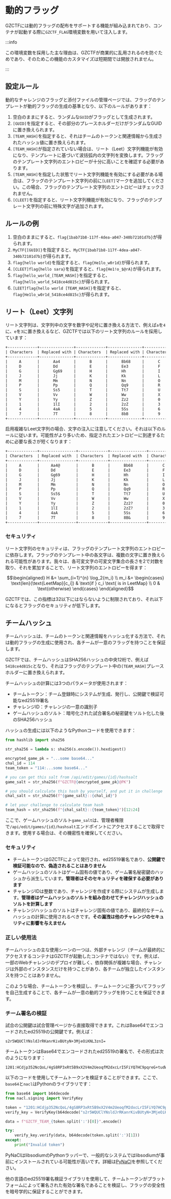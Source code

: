 # 動的フラッグ

GZCTFには動的フラッグの配布をサポートする機能が組み込まれており、コンテナが起動する際に`GZCTF_FLAG`環境変数を用いて注入します。

:::info

この環境変数を採用した主な理由は、GZCTFが商業的に乱用されるのを防ぐためであり、そのためこの機能のカスタマイズは短期間では開放されません。

:::

## 設定ルール

動的なチャレンジのフラッグと添付ファイルの管理ページでは、フラッグのテンプレートが動的フラッグの生成の基準となり、以下のルールがあります：

1. 空白のままにすると、ランダムな`GUID`がフラッグとして生成されます。
2. `[GUID]`を指定すると、その部分のプレースホルダーだけがランダムなGUIDに置き換えられます。
3. `[TEAM_HASH]`を指定すると、それはチームのトークンと関連情報から生成されたハッシュ値に置き換えられます。
4. `[TEAM_HASH]`が指定されていない場合は、リート（Leet）文字列機能が有効になり、テンプレートに基づいて波括弧内の文字列を変換します。フラッグのテンプレート文字列のエントロピーが十分に高いことを確認する必要があります。
5. `[TEAM_HASH]`を指定した状態でリート文字列機能を有効にする必要がある場合は、フラッグのテンプレート文字列の前に`[LEET]`マークを追加してください。この場合、フラッグのテンプレート文字列のエントロピーはチェックされません。
6. `[CLEET]`を指定すると、リート文字列機能が有効になり、フラッグのテンプレート文字列の前に特殊文字が追加されます。

## ルールの例

1. 空白のままにすると、`flag{1bab71b8-117f-4dea-a047-340b72101d7b}`が得られます。
2. `MyCTF{[GUID]}`を指定すると、`MyCTF{1bab71b8-117f-4dea-a047-340b72101d7b}`が得られます。
3. `flag{hello world}`を指定すると、`flag{He1lo_w0r1d}`が得られます。
4. `[CLEET]flag{hello sara}`を指定すると、`flag{He1!o_$@rA}`が得られます。
5. `flag{hello_world_[TEAM_HASH]}`を指定すると、`flag{hello_world_5418ce4d815c}`が得られます。
6. `[LEET]flag{hello world [TEAM_HASH]}`を指定すると、`flag{He1lo_w0r1d_5418ce4d815c}`が得られます。

## リート（Leet）文字列

リート文字列は、文字列中の文字を数字や記号に置き換える方法で、例えば`a`を`4`に、`e`を`3`に置き換えるなど、GZCTFでは以下のリート文字列のルールを採用しています：

```txt
+-------------+---------------+-------------+---------------+-------------+---------------+
| Characters  | Replaced with | Characters  | Replaced with | Characters  | Replaced with |
+-------------+---------------+-------------+---------------+-------------+---------------+
|     A       |      Aa4      |      B      |      Bb68     |      C      |      Cc       |
|     D       |      Dd       |      E      |      Ee3      |      F      |      Ff1      |
|     G       |      Gg69     |      H      |      Hh       |      I      |      Ii1l     |
|     J       |      Jj       |      K      |      Kk       |      L      |      Ll1I     |
|     M       |      Mm       |      N      |      Nn       |      O      |      Oo0      |
|     P       |      Pp       |      Q      |      Qq9      |      R      |      Rr       |
|     S       |      Ss5      |      T      |      Tt7      |      U      |      Uu       |
|     V       |      Vv       |      W      |      Ww       |      X      |      Xx       |
|     Y       |      Yy       |      Z      |      Zz2      |      0      |      0oO      |
|     1       |      1lI      |      2      |      2zZ      |      3      |      3eE      |
|     4       |      4aA      |      5      |      5Ss      |      6      |      6Gb      |
|     7       |      7T       |      8      |      8bB      |      9      |      9g       |
+-------------+---------------+-------------+---------------+-------------+---------------+
```

启用複雑なLeet文字列の場合、文字の注入に注意してください。それは以下のルールに従います。可能性がより多いため、指定されたエントロピーに到達するために必要な長さが短くなります：

```txt
+-------------+----------------+-------------+----------------+-------------+----------------+
| Characters  | Replaced with  | Characters  | Replaced with  | Characters  | Replaced with  |
+-------------+----------------+-------------+----------------+-------------+----------------+
|     A       |     Aa4@       |      B      |      Bb68      |      C      |      Cc(       |
|     D       |     Dd         |      E      |      Ee3       |      F      |      Ff1       |
|     G       |     Gg69       |      H      |      Hh        |      I      |      Ii1l!     |
|     J       |     Jj         |      K      |      Kk        |      L      |      Ll1I!     |
|     M       |     Mm         |      N      |      Nn        |      O      |      Oo0#      |
|     P       |     Pp         |      Q      |      Qq9       |      R      |      Rr        |
|     S       |     Ss5$       |      T      |      Tt7       |      U      |      Uu        |
|     V       |     Vv         |      W      |      Ww        |      X      |      Xx        |
|     Y       |     Yy         |      Z      |      Zz2?      |      0      |      0oO#      |
|     1       |     1lI        |      2      |      2zZ?      |      3      |      3eE       |
|     4       |     4aA        |      5      |      5Ss       |      6      |      6Gb       |
|     7       |     7T         |      8      |      8B&       |      9      |      9g        |
+-------------+----------------+-------------+----------------+-------------+----------------+
```

### セキュリティ

リート文字列のセキュリティは、フラッグのテンプレート文字列のエントロピーに依存します。フラッグのテンプレート中の各文字は、複数の文字に置き換えられる可能性があります。我々は、各可変文字の可変文字集合の長さを2で対数を取り、それを累加することで、リート文字列のエントロピーを得ます：

```math
\begin{aligned}
H &= \sum_{i=1}^{n} \log_2{m_i} \\
m_i &= \begin{cases}
    \text{len}(\text{LeetMap}[c_i]) & \text{if } c_i \text{ is in LeetMap} \\
    0 & \text{otherwise}
\end{cases}
\end{aligned}
```

GZCTFでは、この指標は32以下にはならないように制限されており、それ以下になるとフラッグのセキュリティが低下します。

## チームハッシュ

チームハッシュは、チームのトークンと関連情報をハッシュ化する方法で、それは動的フラッグの生成に使用され、各チームが一意のフラッグを持つことを保証します。

GZCTFでは、チームハッシュはSHA256ハッシュの中央12桁で、例えば`5418ce4d815c`となり、それはフラッグのテンプレート中の`[TEAM_HASH]`プレースホルダーに置き換えられます。

チームハッシュの計算には3つのパラメータが使用されます：

- チームトークン：チーム登録時にシステムが生成、発行し、公開鍵で検証可能なed25519署名
- チャレンジID：チャレンジの一意の識別子
- ゲームハッシュのソルト：暗号化された試合署名の秘密鍵をソルト化した後のSHA256ハッシュ

ハッシュの生成には以下のようなPythonコードを使用できます：

```python
from hashlib import sha256

str_sha256 = lambda s: sha256(s.encode()).hexdigest()

encrypted_game_pk = "...some base64..."
chal_id = 114
team_token = "114:...some base64..."

# you can get this salt from /api/edit/games/{id}/hashsalt
game_salt = str_sha256(f"GZCTF@{encrypted_game_pk}@PK")

# you should calculate this hash by yourself, and put it in challenge
chal_salt = str_sha256(f"{game_salt}::{chal_id}")

# let your challenge to calculate team hash
team_hash = str_sha256(f"{chal_salt}::{team_token}")[12:24]
```

ここで、ゲームハッシュのソルト`game_salt`は、管理者権限で`/api/edit/games/{id}/hashsalt`エンドポイントにアクセスすることで取得できます。使用する場合は、その機密性を確保してください。

### セキュリティ

- チームトークンはGZCTFによって発行され、ed25519署名であり、**公開鍵で検証可能なので、偽造されることはありません**
- ゲームハッシュのソルトはゲーム固有の値であり、ゲーム署名秘密鍵のハッシュから派生しています。**管理者はそのセキュリティを確保する必要があります**
- チャレンジIDは整数であり、チャレンジを作成する際にシステムが生成します。**管理者はゲームハッシュのソルトを組み合わせてチャレンジハッシュのソルトを計算します**
- チャレンジハッシュのソルトはチャレンジ固有の値であり、最終的なチームハッシュの計算に使用されるべきです。**その漏洩は他のチャレンジのセキュリティに影響を与えません**

### 正しい使用法

チームハッシュの主な使用シーンの一つは、外部チャレンジ（チームが最終的にアクセスするコンテナはGZCTFが起動したコンテナではない）です。例えば、一部のWebチャレンジのデプロイが難しく、依存関係が複雑な場合、チャレンジは外部のインスタンスだけを持つことがあり、各チームが独立したインスタンスを持つことはありません。

このような場合、チームトークンを検証し、チームトークンに基づいてフラッグを自己生成することで、各チームが一意の動的フラッグを持つことを保証できます。

### チーム署名の検証

試合の公開鍵は試合管理ページから直接取得できます。これはBase64でエンコードされたed25519の公開鍵です。例えば：

```
s2r5WQUClYNsldJrRKanrKivBUtyN+3MjeOiKNL3znI=
```

チームトークンはBase64でエンコードされたed25519の署名で、その形式は次のようになります：

```
1201:HCdjp352NcQoL/4gS8RP3xRt5B9xX2V4m2UeoqfM2dxcLrI5FiYQ7HC9pqreG+tudWjYJf0atzQhhAKyYDKsCg==
```

以下のコードを使用してチームトークンを検証することができます。ここで、`base64`と`nacl`はPythonのライブラリです：

```python
from base64 import b64decode
from nacl.signing import VerifyKey

token = "1201:HCdjp352NcQoL/4gS8RP3xRt5B9xX2V4m2UeoqfM2dxcLrI5FiYQ7HC9pqreG+tudWjYJf0atzQhhAKyYDKsCg=="
verify_key = VerifyKey(b64decode("s2r5WQUClYNsldJrRKanrKivBUtyN+3MjeOiKNL3znI="))

data = f"GZCTF_TEAM_{token.split(':')[0]}".encode()

try:
    verify_key.verify(data, b64decode(token.split(':')[1]))
except:
    print("Invalid token")
```

PyNaClはlibsodiumのPythonラッパーで、一般的なシステムではlibsodiumが事前にインストールされている可能性が高いです。詳細は[PyNaCl](https://pynacl.readthedocs.io/en/latest/)を参照してください。

他の言語のed25519署名検証ライブラリを使用して、チームトークンがプラットフォームによって署名された有効な署名であることを検証し、フラッグの安全性を暗号学的に保証することができます。
